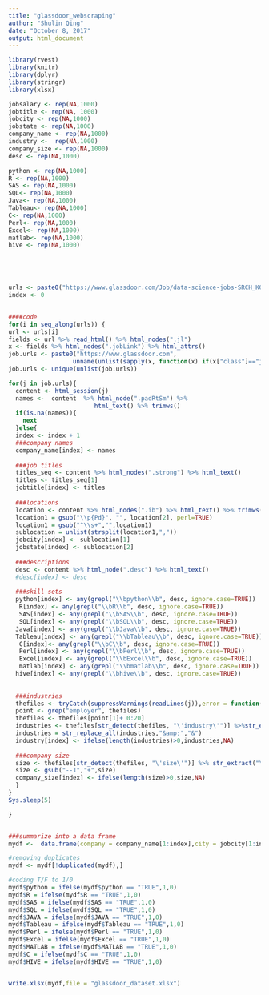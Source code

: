 ```yaml
---
title: "glassdoor_webscraping"
author: "Shulin Qing"
date: "October 8, 2017"
output: html_document
---
```


```r
library(rvest)
library(knitr)
library(dplyr)
library(stringr)
library(xlsx)

jobsalary <- rep(NA,1000)
jobtitle <- rep(NA, 1000)
jobcity <- rep(NA,1000)
jobstate <- rep(NA,1000)
company_name <- rep(NA,1000)
industry <-  rep(NA,1000)
company_size <- rep(NA,1000)
desc <- rep(NA,1000)

python <- rep(NA,1000)
R <- rep(NA,1000)
SAS <- rep(NA,1000)
SQL<- rep(NA,1000)
Java<- rep(NA,1000)
Tableau<- rep(NA,1000)
C<- rep(NA,1000)
Perl<- rep(NA,1000)
Excel<- rep(NA,1000)
matlab<- rep(NA,1000)
hive <- rep(NA,1000)





urls <- paste0("https://www.glassdoor.com/Job/data-science-jobs-SRCH_KO0,12_IP", 1:30,".htm")
index <- 0

    
####code
for(i in seq_along(urls)) {
url <- urls[i]
fields <- url %>% read_html() %>% html_nodes(".jl")
x <- fields %>% html_nodes(".jobLink") %>% html_attrs()
job.urls <- paste0("https://www.glassdoor.com",
                  unname(unlist(sapply(x, function(x) if(x["class"]=="jobLink") x["href"]))))
job.urls <- unique(unlist(job.urls))

for(j in job.urls){
  content <- html_session(j)
  names <-  content  %>% html_node(".padRtSm") %>% 
                        html_text() %>% trimws()
  if(is.na(names)){
    next
  }else{
  index <- index + 1
  ###company names
  company_name[index] <- names
  
  ###job titles
  titles_seq <- content %>% html_nodes(".strong") %>% html_text()
  titles <- titles_seq[1]
  jobtitle[index] <- titles
  
  ###locations
  location <- content %>% html_nodes(".ib") %>% html_text() %>% trimws()
  location1 = gsub("\\p{Pd}", "", location[2], perl=TRUE)
  location1 = gsub("^\\s+","",location1)
  sublocation = unlist(strsplit(location1,","))
  jobcity[index] <- sublocation[1]
  jobstate[index] <- sublocation[2]
  
  ###descriptions
  desc <- content %>% html_node(".desc") %>% html_text()
  #desc[index] <- desc
  
  ###skill sets
  python[index] <- any(grepl("\\bpython\\b", desc, ignore.case=TRUE))
   R[index] <- any(grepl("\\bR\\b", desc, ignore.case=TRUE))
   SAS[index] <- any(grepl("\\bSAS\\b", desc, ignore.case=TRUE))
   SQL[index] <- any(grepl("\\bSQL\\b", desc, ignore.case=TRUE))
  Java[index] <- any(grepl("\\bJava\\b", desc, ignore.case=TRUE))
  Tableau[index] <- any(grepl("\\bTableau\\b", desc, ignore.case=TRUE))
   C[index]<- any(grepl("\\bC\\b", desc, ignore.case=TRUE))
   Perl[index] <- any(grepl("\\bPerl\\b", desc, ignore.case=TRUE))
   Excel[index] <- any(grepl("\\bExcel\\b", desc, ignore.case=TRUE))
   matlab[index] <- any(grepl("\\bmatlab\\b", desc, ignore.case=TRUE))
  hive[index] <- any(grepl("\\bhive\\b", desc, ignore.case=TRUE))
  
  
  ###industries
  thefiles <- tryCatch(suppressWarnings(readLines(j)),error = function(e){cat("ERROR:",conditionMessage(e),"\n")})
  point <- grep("employer", thefiles)
  thefiles <- thefiles[point[1]+ 0:20]
  industries <- thefiles[str_detect(thefiles, "\'industry\'")] %>%str_extract("\"(.*)\"") %>% str_sub(2,-2)
  industries = str_replace_all(industries,"&amp;","&")
  industry[index] <- ifelse(length(industries)>0,industries,NA)
  
  ###company size
  size <- thefiles[str_detect(thefiles, "\'size\'")] %>% str_extract("\"(.*)\"")%>% str_sub(2, -2)
  size <- gsub("--1","+",size)
  company_size[index] <- ifelse(length(size)>0,size,NA)
  }
}
Sys.sleep(5)

}


###summarize into a data frame
mydf <-  data.frame(company = company_name[1:index],city = jobcity[1:index],state = jobstate[1:index],jobtitle = jobtitle[1:index],industry = industry[1:index], companysize = company_size[1:index],python = python[1:index],R = R[1:index],SAS = SAS[1:index],SQL = SQL[1:index],JAVA = Java[1:index],Tableau = Tableau[1:index],C = C[1:index], Perl = Perl[1:index],Excel = Excel[1:index],MATLAB = matlab[1:index],HIVE = hive[1:index])

#removing duplicates
mydf <- mydf[!duplicated(mydf),]

#coding T/F to 1/0
mydf$python = ifelse(mydf$python == "TRUE",1,0)
mydf$R = ifelse(mydf$R == "TRUE",1,0)
mydf$SAS = ifelse(mydf$SAS == "TRUE",1,0)
mydf$SQL = ifelse(mydf$SQL == "TRUE",1,0)
mydf$JAVA = ifelse(mydf$JAVA == "TRUE",1,0)
mydf$Tableau = ifelse(mydf$Tableau == "TRUE",1,0)
mydf$Perl = ifelse(mydf$Perl == "TRUE",1,0)
mydf$Excel = ifelse(mydf$Excel == "TRUE",1,0)
mydf$MATLAB = ifelse(mydf$MATLAB == "TRUE",1,0)
mydf$C = ifelse(mydf$C == "TRUE",1,0)
mydf$HIVE = ifelse(mydf$HIVE == "TRUE",1,0)


write.xlsx(mydf,file = "glassdoor_dataset.xlsx")
```
